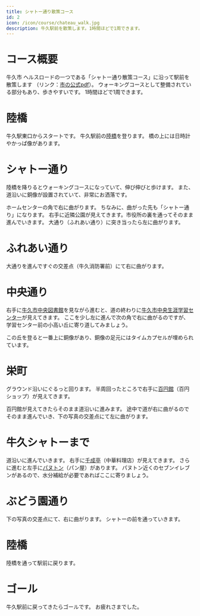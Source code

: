 ```yaml
---
title: シャトー通り散策コース
id: 2
icon: /icon/course/chateau_walk.jpg
description: 牛久駅前を散策します。1時間ほどで1周できます。
---
```


<LinkedImage
  basename="nato_blooming/walk_sign2"
/>

# コース概要
牛久市 ヘルスロードの一つである「シャトー通り散策コース」に沿って駅前を散策します
（リンク：[市の公式pdf](https://www.city.ushiku.lg.jp/data/doc/1629340680_doc_51_0.pdf)）。
ウォーキングコースとして整備されている部分もあり、歩きやすいです。
1時間ほどで1周できます。

# 陸橋
牛久駅東口からスタートです。
牛久駅前の[陸橋](/spot_note/east_bridge)を登ります。
橋の上には日時計やかっぱ像があります。

<LinkedImage
  basename="nato_blooming/walk_poll1"
/>

<LinkedImage
  basename="nato_blooming/walk_bridge"
/>

<LinkedImage
  basename="nato_blooming/walk_object_kakkoii"
/>

<LinkedImage
  basename="nato_blooming/walk_bridge_object"
/>

# シャトー通り
陸橋を降りるとウォーキングコースになっていて、伸び伸びと歩けます。
また、道沿いに銅像が設置されていて、非常にお洒落です。

<LinkedImage
  basename="nato_blooming/walk_sign3"
/>

<LinkedImage
  basename="nato_blooming/walk_statue"
/>

<LinkedImage
  basename="nato_blooming/walk_walk4"
/>

ホームセンターの角で右に曲がります。
ちなみに、曲がった先も「シャトー通り」になります。
右手に近隣公園が見えてきます。市役所の裏を通ってそのまま進んでいきます。
大通り（ふれあい通り）に突き当ったら左に曲がります。

# ふれあい通り
大通りを進んですぐの交差点（牛久消防署前）にて右に曲がります。

<LinkedImage
  basename="nato_blooming/walk_walk9"
/>

<LinkedImage
  basename="nato_blooming/walk_poll7"
/>

# 中央通り
右手に[牛久市中央図書館](/spot_note/library)を見ながら進むと、道の終わりに[牛久市中央生涯学習センター](/spot_note/central_center)が見えてきます。
ここを少し左に進んで次の角で右に曲がるのですが、学習センター前の小高い丘に寄り道してみましょう。

この丘を登ると一番上に銅像があり、銅像の足元にはタイムカプセルが埋められています。

<LinkedImage
  basename="nato_blooming/library-overview"
/>

<LinkedImage
  basename="nato_blooming/central_center-overview"
/>

<LinkedImage
  basename="nato_blooming/central_center-hill"
/>

<LinkedImage
  basename="nato_blooming/central_center-statue2"
/>

<LinkedImage
  basename="nato_blooming/central_center-time_capsule"
/>

<LinkedImage
  basename="nato_blooming/central_center-tile"
/>

<LinkedImage
  basename="nato_blooming/walk_poll8"
/>

# 栄町
グラウンド沿いにぐるっと回ります。
半周回ったところで右手に[百円館](/spot_note/hyakuenkan)（百円ショップ）が見えてきます。

<LinkedImage
  basename="nato_blooming/walk_walk8"
/>

<LinkedImage
  basename="nato_blooming/hyakuenkan-sign"
/>

百円館が見えてきたらそのまま道沿いに進みます。
途中で道が右に曲がるのでそのまま進んでいき、下の写真の交差点にて左に曲がります。

<LinkedImage
  basename="nato_blooming/walk_walk11"
/>

# 牛久シャトーまで
道沿いに進んでいきます。
右手に[千成亭](/spot_note/sennaritei)（中華料理店）が見えてきます。
さらに進むと左手に[パヌトン](/spot_note/paneton)（パン屋）があります。
パヌトン近くのセブンイレブンがあるので、水分補給が必要であればここに寄りましょう。

<LinkedImage
  basename="nato_blooming/walk_walk12"
/>

<LinkedImage
  basename="nato_blooming/walk_walk13"
/>

<LinkedImage
  basename="nato_blooming/walk_walk14"
/>

<LinkedImage
  basename="nato_blooming/chateau-back"
/>

<LinkedImage
  basename="nato_blooming/chateau-east_gate"
/>

<LinkedImage
  basename="nato_blooming/walk_poll9"
/>

# ぶどう園通り
下の写真の交差点にて、右に曲がります。
シャトーの前を通っていきます。

<LinkedImage
  basename="nato_blooming/walk_walk15"
/>

<LinkedImage
  basename="nato_blooming/chateau-main_gate"
/>

# 陸橋
陸橋を通って駅前に戻ります。

<LinkedImage
  basename="nato_blooming/walk_walk16"
/>

# ゴール
牛久駅前に戻ってきたらゴールです。
お疲れさまでした。


<LinkedImage
  basename="nato_blooming/ushiku_station"
/>

